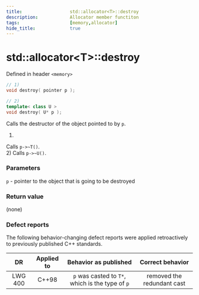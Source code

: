 ```yaml
---
title:                  std::allocator<T>::destroy
description:            Allocator member functiton
tags:                   [memory,allocator]
hide_title:             true
---
```


# std::allocator&lt;T>::destroy

Defined in header `<memory>`

```cpp title="Until C++11"
// 1)
void destroy( pointer p );
```
```cpp title="Since C++11, Deprecated in C++17, Removed in C++20"
// 2)
template< class U >
void destroy( U* p );
```

Calls the destructor of the object pointed to by `p`.

1)
Calls `p->~T()`. <br/>
2)
Calls `p->~U()`.

### Parameters
`p`	-	pointer to the object that is going to be destroyed

### Return value
(none)

### Defect reports
The following behavior-changing defect reports were applied retroactively to previously published C++ standards.

|    DR   | Applied to |            Behavior as published           |      Correct behavior      |
|:-------:|:----------:|:------------------------------------------:|:--------------------------:|
| LWG 400 | C++98      | `p` was casted to `T*`, which is the type of `p` | removed the redundant cast |